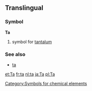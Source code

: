 ==Translingual==
===Symbol===
'''Ta'''
#{{chemistry}} symbol for [[tantalum]]
===See also===
*[[ta]]
[[Category:Symbols for chemical elements]]

[[et:Ta]]
[[fr:ta]]
[[nl:ta]]
[[ja:Ta]]
[[pl:Ta]]
